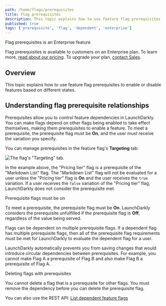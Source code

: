 ```yaml
---
path: /home/flags/prerequisites
title: Flag prerequisites
description: This topic explains how to use feature flag prerequisites to enable or disable features based on different states.
published: true
tags: ['prerequisite', 'flag', 'dependent', 'enterprise']
---
```


<Callout intent="primary">
<CalloutTitle>Flag prerequisites is an Enterprise feature</CalloutTitle>
<CalloutDescription>

Flag prerequisites is available to customers on an Enterprise plan. To learn more, [read about our pricing](https://launchdarkly.com/pricing/). To upgrade your plan, [contact Sales](https://launchdarkly.com/contact-sales/).

</CalloutDescription>
</Callout>

## Overview

This topic explains how to use feature flag prerequisites to enable or disable features based on different states.

## Understanding flag prerequisite relationships

Prerequisites allow you to control feature dependencies in LaunchDarkly. You can make flags depend on other flags being enabled to take effect themselves, making them prerequisites to enable a feature. To meet a prerequisite, the prerequisite flag must be **On**, and the user must receive the variation you specify.

You can manage prerequisites in the feature flag's **Targeting** tab:

![The flag's "Targeting" tab.](flag-targeting-prerequisite.png)


In the example above, the "Pricing tier" flag is a prerequisite of the "Markdown List" flag. The "Markdown List" flag will not be evaluated for a user unless the "Pricing tier" flag is **On** and the user receives the `true` variation. If a user receives the `false` variation of the "Pricing tier" flag, LaunchDarkly does not consider the prerequisite met.

<Callout intent="info">
<CalloutTitle>Prerequisite flags must be on</CalloutTitle>
<CalloutDescription>

To meet a prerequisite, the prerequisite flag must be **On**. LaunchDarkly considers the prerequisite unfulfilled if the prerequisite flag is **Off**, regardless of the value being served.

</CalloutDescription>
</Callout>

Flags can be dependent on multiple prerequisite flags. If a dependent flag has multiple prerequisite flags, then all of the prerequisite flag requirements must be met for LaunchDarkly to evaluate the dependent flag for a user.

LaunchDarkly automatically prevents you from saving changes that would introduce circular dependencies between prerequisites. For example, you cannot make Flag A a prerequisite of Flag B and also make Flag B a prerequisite of Flag A.

<Callout intent="alert">
<CalloutTitle>Deleting flags with prerequisites</CalloutTitle>
<CalloutDescription>

You cannot delete a flag that is a prerequisite for other flags. You must remove the dependency before you can delete the prerequisite flag.

</CalloutDescription>
</Callout>

<LearnMore>

You can also use the REST API: [List dependent feature flags](https://apidocs.launchdarkly.com/tag/Feature-flags-(beta)#operation/getDependentFlags)

</LearnMore>
